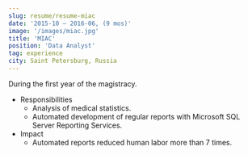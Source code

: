 ```yaml
---
slug: resume/resume-miac
date: '2015-10 – 2016-06, (9 mos)'
image: '/images/miac.jpg'
title: 'MIAC'
position: 'Data Analyst'
tag: experience
city: Saint Petersburg, Russia
---
```

During the first year of the magistracy.
* Responsibilities
    * Analysis of medical statistics.
    * Automated development of regular reports with Microsoft SQL Server Reporting Services.
* Impact
    * Automated reports reduced human labor more than 7 times.